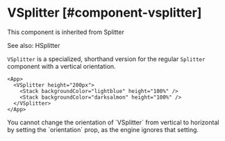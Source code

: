 
# VSplitter [#component-vsplitter]

This component is inherited from <SmartLink href="/new-components/Splitter">Splitter</SmartLink>

See also: <SmartLink href="/new-components/HSplitter">HSplitter</SmartLink>

`VSplitter` is a specialized, shorthand version for the regular `Splitter` component with a vertical orientation.

```xmlui-pg copy display name="Example: VSplitter"
<App>
  <VSplitter height="200px">
    <Stack backgroundColor="lightblue" height="100%" />
    <Stack backgroundColor="darksalmon" height="100%" />
  </VSplitter>
</App>
```

<Callout type="info" emoji="📔">
You cannot change the orientation of `VSplitter` from vertical to horizontal by setting the `orientation` prop, as the engine ignores that setting.
</Callout>


